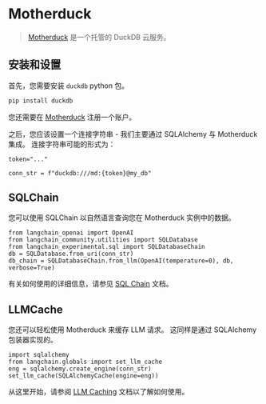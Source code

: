 # Motherduck

>[Motherduck](https://motherduck.com/) 是一个托管的 DuckDB 云服务。

## 安装和设置

首先，您需要安装 `duckdb` python 包。

```bash
pip install duckdb
```

您还需要在 [Motherduck](https://motherduck.com/) 注册一个账户。

之后，您应该设置一个连接字符串 - 我们主要通过 SQLAlchemy 与 Motherduck 集成。
连接字符串可能的形式为：

```
token="..."

conn_str = f"duckdb:///md:{token}@my_db"
```

## SQLChain

您可以使用 SQLChain 以自然语言查询您在 Motherduck 实例中的数据。

```
from langchain_openai import OpenAI
from langchain_community.utilities import SQLDatabase
from langchain_experimental.sql import SQLDatabaseChain
db = SQLDatabase.from_uri(conn_str)
db_chain = SQLDatabaseChain.from_llm(OpenAI(temperature=0), db, verbose=True)
```

有关如何使用的详细信息，请参见 [SQL Chain](/docs/how_to#qa-over-sql--csv) 文档。

## LLMCache

您还可以轻松使用 Motherduck 来缓存 LLM 请求。
这同样是通过 SQLAlchemy 包装器实现的。

```
import sqlalchemy
from langchain.globals import set_llm_cache
eng = sqlalchemy.create_engine(conn_str)
set_llm_cache(SQLAlchemyCache(engine=eng))
```

从这里开始，请参阅 [LLM Caching](/docs/integrations/llm_caching) 文档以了解如何使用。